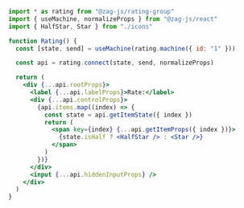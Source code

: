 ```jsx
import * as rating from "@zag-js/rating-group"
import { useMachine, normalizeProps } from "@zag-js/react"
import { HalfStar, Star } from "./icons"

function Rating() {
  const [state, send] = useMachine(rating.machine({ id: "1" }))

  const api = rating.connect(state, send, normalizeProps)

  return (
    <div {...api.rootProps}>
      <label {...api.labelProps}>Rate:</label>
      <div {...api.controlProps}>
        {api.items.map((index) => {
          const state = api.getItemState({ index })
          return (
            <span key={index} {...api.getItemProps({ index })}>
              {state.isHalf ? <HalfStar /> : <Star />}
            </span>
          )
        })}
      </div>
      <input {...api.hiddenInputProps} />
    </div>
  )
}
```
